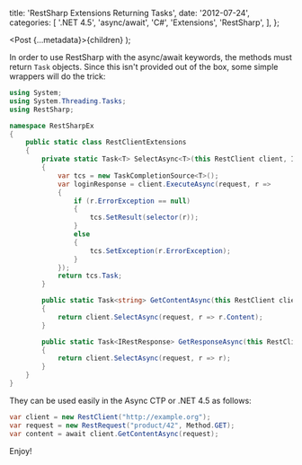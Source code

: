 
  title: 'RestSharp Extensions Returning Tasks',
  date: '2012-07-24',
  categories: [
    '.NET 4.5',
    'async/await',
    'C#',
    'Extensions',
    'RestSharp',
  ],
};

  <Post {...metadata}>{children}</Post>
);

In order to use RestSharp with the async/await keywords, the methods must return `Task` objects. Since this isn't provided out of the box, some simple wrappers will do the trick:

<!-- more -->

```csharp
using System;
using System.Threading.Tasks;
using RestSharp;

namespace RestSharpEx
{
    public static class RestClientExtensions
    {
        private static Task<T> SelectAsync<T>(this RestClient client, IRestRequest request, Func<IRestResponse, T> selector)
        {
            var tcs = new TaskCompletionSource<T>();
            var loginResponse = client.ExecuteAsync(request, r =>
            {
                if (r.ErrorException == null)
                {
                    tcs.SetResult(selector(r));
                }
                else
                {
                    tcs.SetException(r.ErrorException);
                }
            });
            return tcs.Task;
        }

        public static Task<string> GetContentAsync(this RestClient client, IRestRequest request)
        {
            return client.SelectAsync(request, r => r.Content);
        }

        public static Task<IRestResponse> GetResponseAsync(this RestClient client, IRestRequest request)
        {
            return client.SelectAsync(request, r => r);
        }
    }
}
```

They can be used easily in the Async CTP or .NET 4.5 as follows:

```csharp
var client = new RestClient("http://example.org");
var request = new RestRequest("product/42", Method.GET);
var content = await client.GetContentAsync(request);
```

Enjoy!

